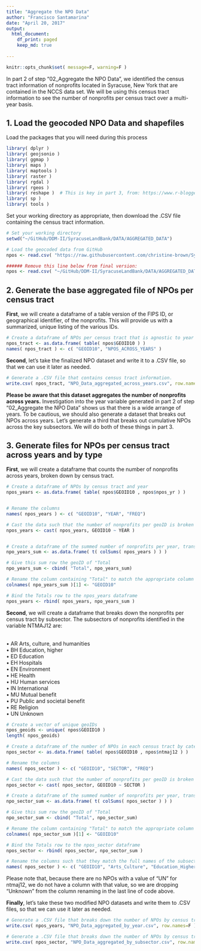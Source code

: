 ```yaml
---
title: "Aggregate the NPO Data"
author: "Francisco Santamarina"
date: "April 20, 2017"
output:
  html_document:
    df_print: paged
    keep_md: true
      
---
```


```r
knitr::opts_chunk$set( message=F, warning=F )
```

In part 2 of step "02_Aggregate the NPO Data", we identified the census tract information of nonprofits located in Syracuse, New York that are contained in the NCCS data set. We will be using this census tract information to see the number of nonprofits per census tract over a multi-year basis. 

## 1. Load the geocoded NPO Data and shapefiles

Load the packages that you will need during this process
```r
library( dplyr )
library( geojsonio )
library( ggmap )
library( maps )
library( maptools )
library( raster )
library( rgdal )
library( rgeos )
library( reshape )  # This is key in part 3, from: https://www.r-bloggers.com/pivot-tables-in-r/
library( sp )
library( tools )

```


Set your working directory as appropriate, then download the .CSV file containing the census tract information.
```r
# Set your working directory
setwd("~/GitHub/DDM-II/SyracuseLandBank/DATA/AGGREGATED_DATA")

# Load the geocoded data from GitHub
npos <- read.csv( "https://raw.githubusercontent.com/christine-brown/SyracuseLandBank/master/DATA/AGGREGATED_DATA/NPO_Data_processed.csv", stringsAsFactors=FALSE )

###### Remove this line below from final version:
npos <- read.csv( "~/GitHub/DDM-II/SyracuseLandBank/DATA/AGGREGATED_DATA/NPO_Data_processed.csv", stringsAsFactors=FALSE )

```


## 2. Generate the base aggregated file of NPOs per census tract

**First**, we will create a dataframe of a table version of the FIPS ID, or geographical identifier, of the nonprofits. This will provide us with a summarized, unique listing of the various IDs.
```r
# Create a dataframe of NPOs per census tract that is agnostic to year
npos_tract <- as.data.frame( table( npos$GEOID10 ) )
names( npos_tract ) <- c( "GEOID10", "NPOS_ACROSS_YEARS" )
```

**Second**, let's take the finalized NPO dataset and write it to a .CSV file, so that we can use it later as needed.

```r
# Generate a .CSV file that contains census tract information.
write.csv( npos_tract, "NPO_Data_aggregated_across_years.csv", row.names=F )
```

**Please be aware that this dataset aggregates the number of nonprofits across years.** Investigation into the year variable generated in part 2 of step "02_Aggregate the NPO Data" shows us that there is a wide arrange of years. To be cautious, we should also generate a dataset that breaks out NPOs across years.  Let's generate a third that breaks out cumulative NPOs across the key subsectors. We will do both of these things in part 3. 

## 3. Generate files for NPOs per census tract across years and by type

**First**, we will create a dataframe that counts the number of nonprofits across years, broken down by census tract. 
```r
# Create a dataframe of NPOs by census tract and year
npos_years <- as.data.frame( table( npos$GEOID10 , npos$npos_yr ) )


# Rename the columns
names( npos_years ) <- c( "GEOID10", "YEAR", "FREQ")

# Cast the data such that the number of nonprofits per geoID is broken out by year
npos_years <- cast( npos_years, GEOID10 ~ YEAR )


# Create a dataframe of the summed number of nonprofits per year, transposing the values to be horizontal rather than vertical. This is key to bind with the original npos_years dataframe
npo_years_sum <- as.data.frame( t( colSums( npos_years ) ) )

# Give this sum row the geoID of "Total
npo_years_sum <- cbind( "Total", npo_years_sum)

# Rename the column containing "Total" to match the appropriate column in the original npos_years dataframe
colnames( npo_years_sum )[1] <- "GEOID10"

# Bind the Totals row to the npos_years dataframe
npos_years <- rbind( npos_years, npo_years_sum )
```

**Second**, we will create a dataframe that breaks down the nonprofits per census tract by subsector. The subsectors of nonprofits identified in the variable NTMAJ12 are:<br><br>

•	AR	Arts, culture, and humanities<br>
•	BH	Education, higher<br>
•	ED	Education<br>
•	EH	Hospitals<br>
•	EN	Environment<br>
•	HE	Health<br>
•	HU	Human services<br>
•	IN	International<br>
•	MU	Mutual benefit<br>
•	PU	Public and societal benefit<br>
•	RE	Religion<br>
•	UN	Unknown

```r
# Create a vector of unique geoIDs
npos_geoids <- unique( npos$GEOID10 )
length( npos_geoids)

# Create a dataframe of the number of NPOs in each census tract by category
npos_sector <- as.data.frame( table( npos$GEOID10 , npos$ntmaj12 ) )

# Rename the columns
names( npos_sector ) <- c( "GEOID10", "SECTOR", "FREQ")

# Cast the data such that the number of nonprofits per geoID is broken out by year
npos_sector <- cast( npos_sector, GEOID10 ~ SECTOR )

# Create a dataframe of the summed number of nonprofits per year, transposing the values to be horizontal rather than vertical. This is key to bind with the original npos_sector dataframe
npo_sector_sum <- as.data.frame( t( colSums( npos_sector ) ) )

# Give this sum row the geoID of "Total
npo_sector_sum <- cbind( "Total", npo_sector_sum)

# Rename the column containing "Total" to match the appropriate column in the original npos_sector dataframe
colnames( npo_sector_sum )[1] <- "GEOID10"

# Bind the Totals row to the npos_sector dataframe
npos_sector <- rbind( npos_sector, npo_sector_sum )

# Rename the columns such that they match the full names of the subsectors
names( npos_sector ) <- c( "GEOID10", "Arts_Culture", "Education_Higher", "Education", "Hospitals", "Environment", "Health", "Human Services", "International", "Mutual_Benefit", "Public_Societal_Benefit", "Religion" )

```
Please note that, because there are no NPOs with a value of "UN" for ntmaj12, we do not have a column with that value, so we are dropping "Unknown" from the column renaming in the last line of code above.


**Finally**, let's take these two modified NPO datasets and write them to .CSV files, so that we can use it later as needed.

```r
# Generate a .CSV file that breaks down the number of NPOs by census tract and year.
write.csv( npos_years, "NPO_Data_aggregated_by_year.csv", row.names=F )

# Generate a .CSV file that breaks down the number of NPOs by census tract and subsector.
write.csv( npos_sector, "NPO_Data_aggregated_by_subsector.csv", row.names=F )
```
